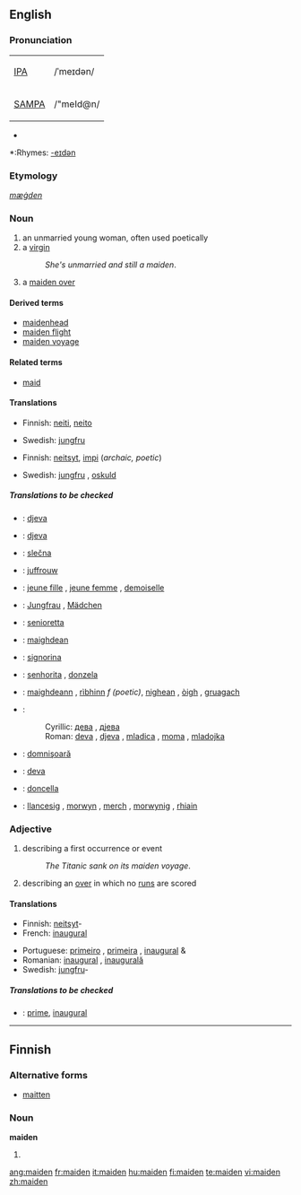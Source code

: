 ==English==

===Pronunciation===
{| border=1 cellpadding=5
| [[w:IPA|IPA]] || /ˈmeɪdən/
|-
| [[w:SAMPA|SAMPA]] || /"meId@n/
|}
*{{audio|en-us-maiden.ogg|Audio (US)}}

*:Rhymes: [[Rhymes:English:-eɪdən|-eɪdən]]

===Etymology===
{{OE.}} ''[[mæġden]]''

===Noun===
{{en-noun}}

# an unmarried young woman, often used poetically
# a [[virgin]]
#:''She's unmarried and still a maiden''.
# {{cricket}} a [[maiden over]]

====Derived terms====
*[[maidenhead]]
*[[maiden flight]]
*[[maiden voyage]]

====Related terms====
*[[maid]]

====Translations====
{{trans-top|an unmaried young woman}}
*Finnish: [[neiti]], [[neito]]
{{trans-mid}}
*Swedish: [[jungfru]] {{c}}
{{trans-bottom}}

{{trans-top|a virgin}}
*Finnish: [[neitsyt]], [[impi]] (''archaic, poetic'')
{{trans-mid}}
*Swedish: [[jungfru]] {{c}}, [[oskuld]] {{c}}
{{trans-bottom}}

{{trans-top|(''cricket'') a maiden over}}
{{trans-mid}}
{{trans-bottom}}
=====Translations to be checked=====
{{checktrans-top}}

*{{ttbc|Bosnian}}: [[djeva#Bosnian|djeva]] {{f}}
*{{ttbc|Croatian}}: [[djeva#Croatian|djeva]] {{f}}
*{{ttbc|Czech}}: [[slečna]]  {{f}}
*{{ttbc|Dutch}}: [[juffrouw]] {{f}}
*{{ttbc|French}}: [[jeune fille]] {{f}}, [[jeune femme]] {{f}}, [[demoiselle]] {{f}}
*{{ttbc|German}}: [[Jungfrau]] {{f}}, [[Mädchen]] {{n}}
*{{ttbc|Interlingua}}: [[senioretta]]
*{{ttbc|Irish}}: [[maighdean]] {{f}}
*{{ttbc|Italian}}: [[signorina]] {{f}}
{{trans-mid}}
*{{ttbc|Portuguese}}: [[senhorita]] {{f}}, [[donzela]] {{f}}
*{{ttbc|Scottish Gaelic}}: [[maighdeann]] {{f}}, [[rìbhinn]] ''f (poetic)'', [[nighean]] {{f}}, [[òigh]] {{f}}, [[gruagach]] {{f}}
*{{ttbc|Serbian}}:
*:Cyrillic: [[дева#Serbian|дева]] {{f}}, [[дјева#Serbian|дјева]] {{f}}
*:Roman: [[deva#Serbian|deva]] {{f}}, [[djeva#Serbian|djeva]] {{f}}, [[mladica]] {{f}}, [[moma]] {{f}}, [[mladojka]] {{f}}
*{{ttbc|Romanian}}: [[domnişoară]] {{f}}
*{{ttbc|Slovak}}: [[deva#Slovak|deva]] {{f}}
*{{ttbc|Spanish}}: [[doncella]] {{f}}
*{{ttbc|Welsh}}: [[llancesig]] {{f}}, [[morwyn]] {{f}}, [[merch]] {{f}}, [[morwynig]] {{f}}, [[rhiain]] {{f}}
{{trans-bottom}}

===Adjective===
{{en-adj|-}}

# describing a first occurrence or event
#:''The Titanic sank on its maiden voyage''.
# {{cricket}} describing an [[over]] in which no [[run]]s are scored

====Translations====
{{trans-top|describing a first occurrence or event}}
*Finnish: [[neitsyt]]-
*French: [[inaugural]]
{{trans-mid}}
*Portuguese: [[primeiro]] {{m}}, [[primeira]] {{f}}, [[inaugural]] {{m}} & {{f}}
*Romanian: [[inaugural]] {{m}}, [[inaugurală]] {{f}}
*Swedish: [[jungfru]]-
{{trans-bottom}}

{{trans-top|(''cricket'') describing an over in which no runs are scored}}
{{trans-mid}}
{{trans-bottom}}

=====Translations to be checked=====
{{checktrans-top}}
*{{ttbc|Interlingua}}: [[prime]], [[inaugural]]
{{trans-bottom}}
----

==Finnish==

===Alternative forms===
*[[maitten]]

===Noun===
'''maiden'''

# {{fi-form of|maa|type=noun|case=genitive|pl=plural}}

[[ang:maiden]]
[[fr:maiden]]
[[it:maiden]]
[[hu:maiden]]
[[fi:maiden]]
[[te:maiden]]
[[vi:maiden]]
[[zh:maiden]]